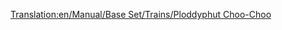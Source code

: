 [[Translation:en/Manual/Base Set/Trains/Ploddyphut Choo-Choo]]
{{en/Manual/Base Set/Trains/Trains|Cost=£11,718 ($23,436)
|Speed=72 kph (45 mph)
|Weight=85 t
|Power=400 hp (298 kW)
|Annual=£1,476 ($2,952)
|Designed=1946
|Lifespan=20 
|Capacity=N/A
|Description=The weakest and slowest train in the toyland climate. 
|Real-life=ficional
}}